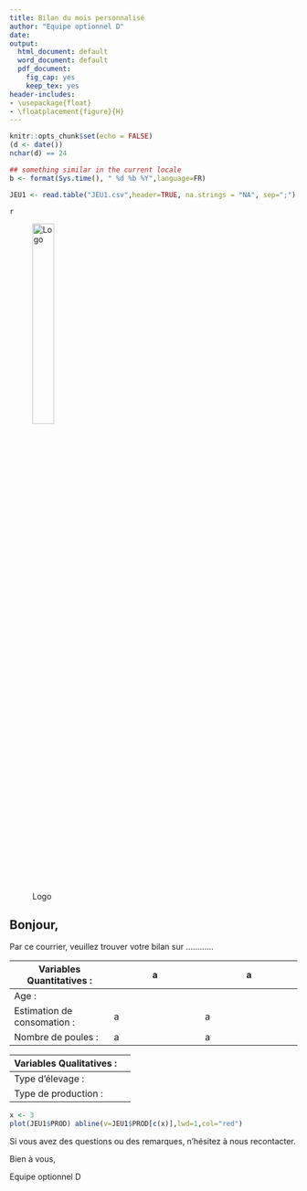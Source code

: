 ```yaml
---
title: Bilan du mois personnalisé
author: "Equipe optionnel D"
date: 
output:
  html_document: default
  word_document: default
  pdf_document:
    fig_cap: yes
    keep_tex: yes
header-includes:
- \usepackage{float}
- \floatplacement{figure}{H}
---
```


```r
knitr::opts_chunk$set(echo = FALSE)
(d <- date())
nchar(d) == 24

## something similar in the current locale
b <- format(Sys.time(), " %d %b %Y",language=FR)

JEU1 <- read.table("JEU1.csv",header=TRUE, na.strings = "NA", sep=";")
```
`r`

![Logo](logo isara.jpg){ width=30% }

## Bonjour,

Par ce courrier, veuillez trouver votre bilan sur ............



**Variables Quantitatives :**| a                        |a
-----------------------------|--------------------------|----------------------------
Age :                        |                          |
Estimation de consomation :  | a                        |a
Nombre de poules :           | a                        |a



**Variables Qualitatives :** |
-----------------------------|------------
Type d'élevage :             |
Type de production :         |

``` r
x <- 3
plot(JEU1$PROD) abline(v=JEU1$PROD[c(x)],lwd=1,col="red")
```

Si vous avez des questions ou des remarques, n'hésitez à nous recontacter.

Bien à vous,

Equipe optionnel D


